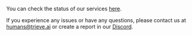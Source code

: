 You can check the status of our services [here](https://status.trieve.ai/).

If you experience any issues or have any questions, please contact us at [humans@trieve.ai](mailto:humans@trieve.ai) or create a report in our [Discord](https://discord.com/invite/E9sPRZqpDT).